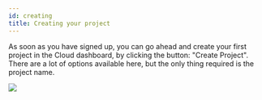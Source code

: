 ---
id: creating
title: Creating your project
---

As soon as you have signed up, you can go ahead and create your first project in the Cloud dashboard, by clicking the button: "Create Project". There are a lot of options available here, but the only thing required is the project name. 

![](../images/create-project.png)